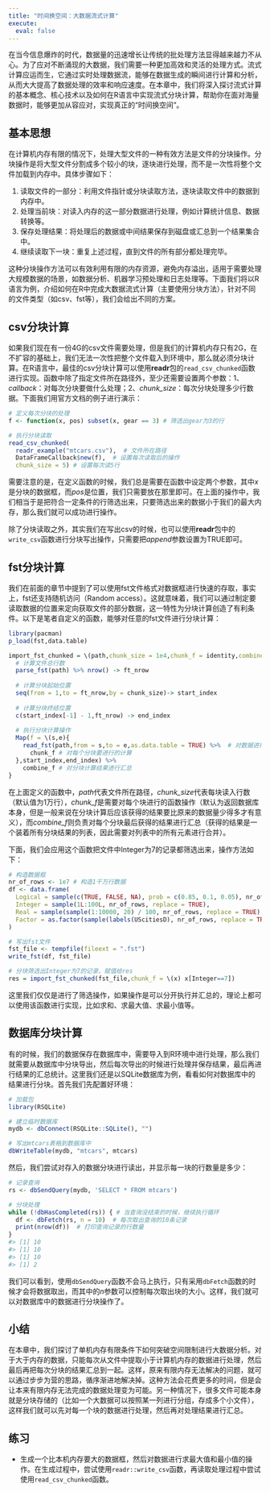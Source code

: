---
title: "时间换空间：大数据流式计算"
execute: 
  eval: false
---

在当今信息爆炸的时代，数据量的迅速增长让传统的批处理方法显得越来越力不从心。为了应对不断涌现的大数据，我们需要一种更加高效和灵活的处理方式。流式计算应运而生，它通过实时处理数据流，能够在数据生成的瞬间进行计算和分析，从而大大提高了数据处理的效率和响应速度。在本章中，我们将深入探讨流式计算的基本概念、核心技术以及如何在R语言中实现流式分块计算，帮助你在面对海量数据时，能够更加从容应对，实现真正的“时间换空间”。

## 基本思想

在计算机内存有限的情况下，处理大型文件的一种有效方法是文件的分块操作。分块操作是将大型文件分割成多个较小的块，逐块进行处理，而不是一次性将整个文件加载到内存中。具体步骤如下：

1.  读取文件的一部分：利用文件指针或分块读取方法，逐块读取文件中的数据到内存中。
2.  处理当前块：对读入内存的这一部分数据进行处理，例如计算统计信息、数据转换等。
3.  保存处理结果：将处理后的数据或中间结果保存到磁盘或汇总到一个结果集合中。
4.  继续读取下一块：重复上述过程，直到文件的所有部分都处理完毕。

这种分块操作方法可以有效利用有限的内存资源，避免内存溢出，适用于需要处理大规模数据的场景，如数据分析、机器学习预处理和日志处理等。下面我们将以R语言为例，介绍如何在R中完成大数据流式计算（主要使用分块方法），针对不同的文件类型（如csv、fst等），我们会给出不同的方案。

## csv分块计算

如果我们现在有一份4G的csv文件需要处理，但是我们的计算机内存只有2G，在不扩容的基础上，我们无法一次性把整个文件载入到环境中，那么就必须分块计算。在R语言中，最佳的csv分块计算可以使用**readr**包的`read_csv_chunked`函数进行实现。函数中除了指定文件所在路径外，至少还需要设置两个参数：1、*callback*：对每次分块要做什么处理；2、*chunk_size*：每次分块处理多少行数据。下面我们用官方文档的例子进行演示：

```{r}
# 定义每次分块的处理
f <- function(x, pos) subset(x, gear == 3) # 筛选出gear为3的行

# 执行分块读取
read_csv_chunked(
  readr_example("mtcars.csv"),  # 文件所在路径
  DataFrameCallback$new(f),  # 设置每次读取后的操作
  chunk_size = 5) # 设置每次读5行
```

需要注意的是，在定义函数的时候，我们总是需要在函数中设定两个参数，其中*x*是分块的数据框，而*pos*是位置，我们只需要放在那里即可。在上面的操作中，我们相当于是把符合一定条件的行筛选出来，只要筛选出来的数据小于我们的最大内存，那么我们就可以成功进行操作。

除了分块读取之外，其实我们在写出csv的时候，也可以使用**readr**包中的`write_csv`函数进行分块写出操作，只需要把*append*参数设置为TRUE即可。

## fst分块计算

我们在前面的章节中提到了可以使用fst文件格式对数据框进行快速的存取，事实上，fst还支持随机访问（Random access）。这就意味着，我们可以通过制定要读取数据的位置来定向获取文件的部分数据，这一特性为分块计算创造了有利条件。以下是笔者自定义的函数，能够对任意的fst文件进行分块计算：

```{r}
library(pacman)
p_load(fst,data.table)

import_fst_chunked = \(path,chunk_size = 1e4,chunk_f = identity,combine_f = rbindlist){
  # 计算文件总行数
  parse_fst(path) %>% nrow() -> ft_nrow
  
  # 计算分块起始位置
  seq(from = 1,to = ft_nrow,by = chunk_size)-> start_index
  
  # 计算分块终结位置
  c(start_index[-1] - 1,ft_nrow) -> end_index
  
  # 执行分块计算操作
  Map(f = \(s,e){
    read_fst(path,from = s,to = e,as.data.table = TRUE) %>%  # 对数据进行分块读取
      chunk_f # 对每个分块要进行的计算
  },start_index,end_index) %>% 
    combine_f # 对分块计算结果进行汇总
}
```

在上面定义的函数中，*path*代表文件所在路径，*chunk_size*代表每块读入行数（默认值为1万行），*chunk_f*是需要对每个块进行的函数操作（默认为返回数据库本身，但是一般来说在分块计算后应该获得的结果要比原来的数据量少得多才有意义），而*combine_f*则负责对每个分块最后获得的结果进行汇总（获得的结果是一个装着所有分块结果的列表，因此需要对列表中的所有元素进行合并）。

下面，我们会应用这个函数把文件中Integer为7的记录都筛选出来，操作方法如下：

```{r}
# 构造数据框
nr_of_rows <- 1e7 # 构造1千万行数据
df <- data.frame(
  Logical = sample(c(TRUE, FALSE, NA), prob = c(0.85, 0.1, 0.05), nr_of_rows, replace = TRUE),
  Integer = sample(1L:100L, nr_of_rows, replace = TRUE),
  Real = sample(sample(1:10000, 20) / 100, nr_of_rows, replace = TRUE),
  Factor = as.factor(sample(labels(UScitiesD), nr_of_rows, replace = TRUE))
)

# 写出fst文件
fst_file <- tempfile(fileext = ".fst")
write_fst(df, fst_file)

# 分块筛选出Integer为7的记录，赋值给res
res = import_fst_chunked(fst_file,chunk_f = \(x) x[Integer==7])
```

这里我们仅仅是进行了筛选操作，如果操作是可以分开执行并汇总的，理论上都可以使用该函数进行实现，比如求和、求最大值、求最小值等。

## 数据库分块计算

有的时候，我们的数据保存在数据库中，需要导入到R环境中进行处理，那么我们就需要从数据库中分块导出，然后每次导出的时候进行处理并保存结果，最后再进行结果的汇总统计。这里我们还是以SQLite数据库为例，看看如何对数据库中的结果进行分块。首先我们先配置好环境：

```{r}
# 加载包
library(RSQLite)

# 建立临时数据库
mydb <- dbConnect(RSQLite::SQLite(), "")

# 写出mtcars表格到数据库中
dbWriteTable(mydb, "mtcars", mtcars)
```

然后，我们尝试对存入的数据分块进行读出，并显示每一块的行数量是多少：

```{r}
# 记录查询
rs <- dbSendQuery(mydb, 'SELECT * FROM mtcars')

# 分块处理
while (!dbHasCompleted(rs)) { # 当查询没结束的时候，继续执行循环
  df <- dbFetch(rs, n = 10)  # 每次取出查询的10条记录
  print(nrow(df))  # 打印查询记录的行数量
}
#> [1] 10
#> [1] 10
#> [1] 10
#> [1] 2
```

我们可以看到，使用`dbSendQuery`函数不会马上执行，只有采用`dbFetch`函数的时候才会将数据取出，而其中的*n*参数可以控制每次取出块的大小。这样，我们就可以对数据库中的数据进行分块操作了。

## 小结

在本章中，我们探讨了单机内存有限条件下如何突破空间限制进行大数据分析。对于大于内存的数据，只能每次从文件中提取小于计算机内存的数据进行处理，然后最后再把每次分块的结果汇总到一起。这样，原来有限内存无法解决的问题，就可以通过步步为营的思路，循序渐进地解决掉。这种方法会花费更多的时间，但是会让本来有限内存无法完成的数据处理变为可能。另一种情况下，很多文件可能本身就是分块存储的（比如一个大数据可以按照某一列进行分组，存成多个小文件），这样我们就可以先对每一个块的数据进行处理，然后再对处理结果进行汇总。

## 练习

-   生成一个比本机内存要大的数据框，然后对数据进行求最大值和最小值的操作。在生成过程中，尝试使用`readr::write_csv`函数，再读取处理过程中尝试使用`read_csv_chunked`函数。
